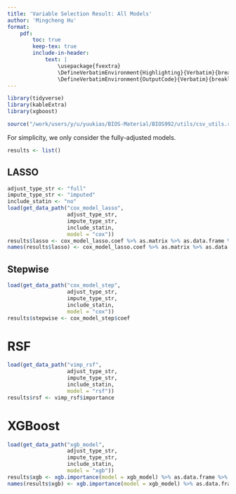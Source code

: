 ```yaml
---
title: 'Variable Selection Result: All Models'
author: 'Mingcheng Hu'
format: 
    pdf:
        toc: true
        keep-tex: true
        include-in-header: 
            text: |
                \usepackage{fvextra}
                \DefineVerbatimEnvironment{Highlighting}{Verbatim}{breaklines,commandchars=\\\{\}}
                \DefineVerbatimEnvironment{OutputCode}{Verbatim}{breaklines,commandchars=\\\{\}}
---
```



```r
library(tidyverse)
library(kableExtra)
library(xgboost)

source("/work/users/y/u/yuukias/BIOS-Material/BIOS992/utils/csv_utils.r")
```

For simplicity, we only consider the fully-adjusted models.

```r
results <- list()
```

## LASSO

```r
adjust_type_str <- "full"
impute_type_str <- "imputed"
include_statin <- "no"
load(get_data_path("cox_model_lasso", 
                   adjust_type_str, 
                   impute_type_str, 
                   include_statin, 
                   model = "cox"))
results$lasso <- cox_model_lasso.coef %>% as.matrix %>% as.data.frame %>% filter(s0 != 0.000000e+00) %>% pull(s0)
names(results$lasso) <- cox_model_lasso.coef %>% as.matrix %>% as.data.frame %>% filter(s0 != 0.000000e+00) %>% rownames
```


## Stepwise

```r
load(get_data_path("cox_model_step", 
                   adjust_type_str, 
                   impute_type_str, 
                   include_statin, 
                   model = "cox"))
results$stepwise <- cox_model_step$coef
```

# RSF


```r
load(get_data_path("vimp_rsf", 
                   adjust_type_str, 
                   impute_type_str, 
                   include_statin, 
                   model = "rsf"))
results$rsf <- vimp_rsf$importance
```

# XGBoost


```r
load(get_data_path("xgb_model", 
                   adjust_type_str, 
                   impute_type_str, 
                   include_statin, 
                   model = "xgb"))
results$xgb <- xgb.importance(model = xgb_model) %>% as.data.frame %>% pull(Gain)
names(results$xgb) <- xgb.importance(model = xgb_model) %>% as.data.frame %>% pull(Feature)
```